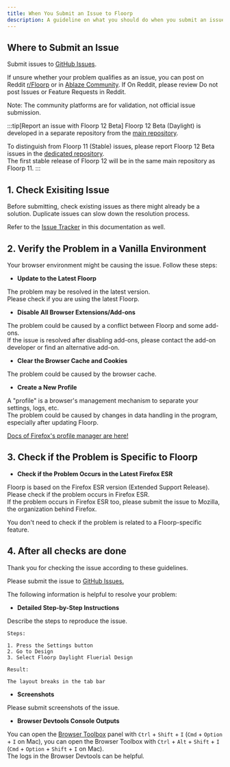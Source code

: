 ```yaml
---
title: When You Submit an Issue to Floorp
description: A guideline on what you should do when you submit an issue
---
```



## Where to Submit an Issue
Submit issues to [GitHub Issues](https://github.com/Floorp-Projects/Floorp/issues).

If unsure whether your problem qualifies as an issue, you can post on Reddit [r/Floorp](https://old.reddit.com/r/floorp) or in [Ablaze Community](https://discord.com/invite/f8NFWjx6Rt).
If On Reddit, please review Do not post Issues or Feature Requests in Reddit.

Note: The community platforms are for validation, not official issue submission.

:::tip[Report an issue with Floorp 12 Beta]
Floorp 12 Beta (Daylight) is developed in a separate repository from the [main repository](https://github.com/Floorp-Projects/Floorp).

To distinguish from Floorp 11 (Stable) issues, please report Floorp 12 Beta issues in the [dedicated repository](https://github.com/Floorp-Projects/Floorp-12/issues).\
The first stable release of Floorp 12 will be in the same main repository as Floorp 11.
:::

## 1. Check Exisiting Issue
Before submitting, check existing issues as there might already be a solution.
Duplicate issues can slow down the resolution process.

Refer to the [Issue Tracker](/docs/issue-tracker) in this documentation as well.

## 2. Verify the Problem in a Vanilla Environment
Your browser environment might be causing the issue. Follow these steps:
- **Update to the Latest Floorp**

The problem may be resolved in the latest version.\
Please check if you are using the latest Floorp.

- **Disable All Browser Extensions/Add-ons**

The problem could be caused by a conflict between Floorp and some add-ons.\
If the issue is resolved after disabling add-ons, please contact the add-on developer or find an alternative add-on.

- **Clear the Browser Cache and Cookies**

The problem could be caused by the browser cache.

- **Create a New Profile**

A "profile" is a browser's management mechanism to separate your settings, logs, etc.\
The problem could be caused by changes in data handling in the program, especially after updating Floorp.

[Docs of Firefox's profile manager are here!](https://support.mozilla.org/en-US/kb/profile-manager-create-remove-switch-firefox-profiles)

## 3. Check if the Problem is Specific to Floorp

- **Check if the Problem Occurs in the Latest Firefox ESR**

Floorp is based on the Firefox ESR version (Extended Support Release).\
Please check if the problem occurs in Firefox ESR.\
If the problem occurs in Firefox ESR too, please submit the issue to Mozilla, the organization behind Firefox.

You don't need to check if the problem is related to a Floorp-specific feature.

## 4. After all checks are done

Thank you for checking the issue according to these guidelines.

Please submit the issue to [GitHub Issues.](https://github.com/Floorp-Projects/Floorp/issues)

The following information is helpful to resolve your problem:

- **Detailed Step-by-Step Instructions**

Describe the steps to reproduce the issue.

```text
Steps:

1. Press the Settings button
2. Go to Design
3. Select Floorp Daylight Fluerial Design

Result:

The layout breaks in the tab bar
  ```

- **Screenshots**

Please submit screenshots of the issue.

- **Browser Devtools Console Outputs**

You can open the [Browser Toolbox](https://firefox-source-docs.mozilla.org/devtools-user/browser_toolbox/index.html) panel with `Ctrl` + `Shift` + `I` (`Cmd` + `Option` + `I` on Mac), you can open the Browser Toolbox with `Ctrl` + `Alt` + `Shift` + `I` (`Cmd` + `Option` + `Shift` + `I` on Mac).\
The logs in the Browser Devtools can be helpful.

<Support />